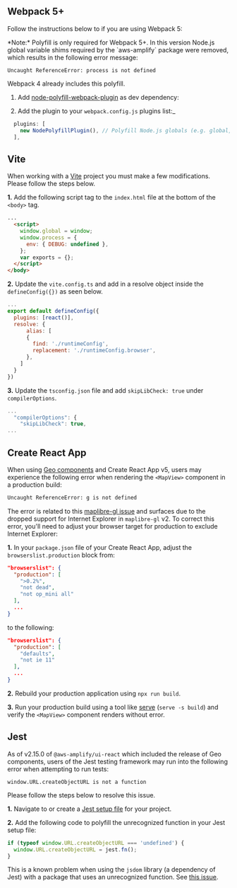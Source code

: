 
## Webpack 5+

Follow the instructions below to if you are using Webpack 5:

<Alert role="none" variation="info">
*Note:*
Polyfill is only required for Webpack 5+. In this version Node.js global variable shims required by the `aws-amplify` package were removed, which results in the following error message:

```
Uncaught ReferenceError: process is not defined
```

Webpack 4 already includes this polyfill.

</Alert>

1. Add
   [node-polyfill-webpack-plugin](https://www.npmjs.com/package/node-polyfill-webpack-plugin)
   as dev dependency:

<Tabs>
<TabItem title="npm">
<TerminalCommand command="npm install node-polyfill-webpack-plugin -D" />
</TabItem>
<TabItem title="yarn">
<TerminalCommand command="yarn add node-polyfill-webpack-plugin -D" />
</TabItem>
</Tabs>

2. Add the plugin to your `webpack.config.js` plugins list:\_

```js
  plugins: [
    new NodePolyfillPlugin(), // Polyfill Node.js globals (e.g. global, process, etc)
  ],
```

## Vite

When working with a [Vite](https://vitejs.dev) project you must make a few modifications. Please follow the steps below.

**1.** Add the following script tag to the `index.html` file at the bottom of the `<body>` tag.

```html
...
  <script>
    window.global = window;
    window.process = {
      env: { DEBUG: undefined },
    };
    var exports = {};
  </script>
</body>
```

**2.** Update the `vite.config.ts` and add in a resolve object inside the `defineConfig({})` as seen below.

```js
...
export default defineConfig({
  plugins: [react()],
  resolve: {
      alias: [
      {
        find: './runtimeConfig',
        replacement: './runtimeConfig.browser',
      },
    ]
  }
})
```

**3.** Update the `tsconfig.json` file and add `skipLibCheck: true` under `compilerOptions`.

```js
...
  "compilerOptions": {
    "skipLibCheck": true,
...
```

## Create React App

When using [Geo components](/connected-components/geo) and Create React App v5, users may experience the following error when rendering the `<MapView>` component in a production build:
```bash
Uncaught ReferenceError: g is not defined
```
The error is related to this [maplibre-gl issue](https://github.com/maplibre/maplibre-gl-js/issues/1011#issuecomment-1073112585) and surfaces due to the dropped support for Internet Explorer in `maplibre-gl` v2. To correct this error, you'll need to adjust your browser target for production to exclude Internet Explorer:

**1.** In your `package.json` file of your Create React App, adjust the `browserslist.production` block from:
```json
"browserslist": {
  "production": [
    ">0.2%",
    "not dead",
    "not op_mini all"
  ],
  ...
}
```
to the following:
```json
"browserslist": {
  "production": [
    "defaults",
    "not ie 11"
  ],
  ...
}
```
**2.** Rebuild your production application using `npx run build`.

**3.** Run your production build using a tool like [serve](https://www.npmjs.com/package/serve) (`serve -s build`) and verify the `<MapView>` component renders without error.

## Jest

As of v2.15.0 of `@aws-amplify/ui-react` which included the release of Geo components, users of the Jest testing framework may run into the following error when attempting to run tests:

```
window.URL.createObjectURL is not a function
```

Please follow the steps below to resolve this issue.

**1.** Navigate to or create a [Jest setup file](https://jestjs.io/docs/configuration#setupfilesafterenv-array) for your project.

**2.** Add the following code to polyfill the unrecognized function in your Jest setup file:

```js
if (typeof window.URL.createObjectURL === 'undefined') {
  window.URL.createObjectURL = jest.fn();
}
```

This is a known problem when using the `jsdom` library (a dependency of Jest) with a package that uses an unrecognized function. See [this issue](https://github.com/jsdom/jsdom/issues/1721).
